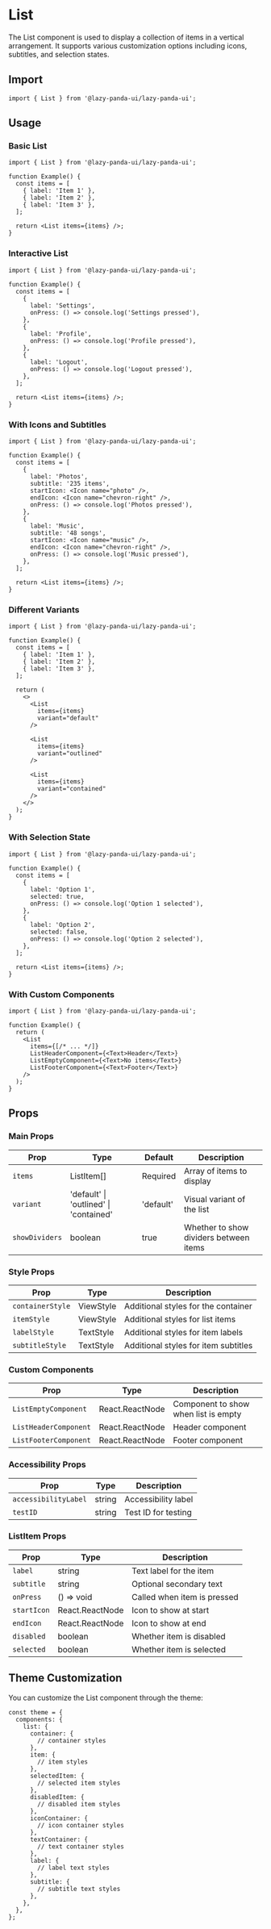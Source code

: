 # List

The List component is used to display a collection of items in a vertical arrangement. It supports various customization options including icons, subtitles, and selection states.

## Import

```tsx
import { List } from '@lazy-panda-ui/lazy-panda-ui';
```

## Usage

### Basic List

```tsx
import { List } from '@lazy-panda-ui/lazy-panda-ui';

function Example() {
  const items = [
    { label: 'Item 1' },
    { label: 'Item 2' },
    { label: 'Item 3' },
  ];

  return <List items={items} />;
}
```

### Interactive List

```tsx
import { List } from '@lazy-panda-ui/lazy-panda-ui';

function Example() {
  const items = [
    {
      label: 'Settings',
      onPress: () => console.log('Settings pressed'),
    },
    {
      label: 'Profile',
      onPress: () => console.log('Profile pressed'),
    },
    {
      label: 'Logout',
      onPress: () => console.log('Logout pressed'),
    },
  ];

  return <List items={items} />;
}
```

### With Icons and Subtitles

```tsx
import { List } from '@lazy-panda-ui/lazy-panda-ui';

function Example() {
  const items = [
    {
      label: 'Photos',
      subtitle: '235 items',
      startIcon: <Icon name="photo" />,
      endIcon: <Icon name="chevron-right" />,
      onPress: () => console.log('Photos pressed'),
    },
    {
      label: 'Music',
      subtitle: '48 songs',
      startIcon: <Icon name="music" />,
      endIcon: <Icon name="chevron-right" />,
      onPress: () => console.log('Music pressed'),
    },
  ];

  return <List items={items} />;
}
```

### Different Variants

```tsx
import { List } from '@lazy-panda-ui/lazy-panda-ui';

function Example() {
  const items = [
    { label: 'Item 1' },
    { label: 'Item 2' },
    { label: 'Item 3' },
  ];

  return (
    <>
      <List
        items={items}
        variant="default"
      />

      <List
        items={items}
        variant="outlined"
      />

      <List
        items={items}
        variant="contained"
      />
    </>
  );
}
```

### With Selection State

```tsx
import { List } from '@lazy-panda-ui/lazy-panda-ui';

function Example() {
  const items = [
    {
      label: 'Option 1',
      selected: true,
      onPress: () => console.log('Option 1 selected'),
    },
    {
      label: 'Option 2',
      selected: false,
      onPress: () => console.log('Option 2 selected'),
    },
  ];

  return <List items={items} />;
}
```

### With Custom Components

```tsx
import { List } from '@lazy-panda-ui/lazy-panda-ui';

function Example() {
  return (
    <List
      items={[/* ... */]}
      ListHeaderComponent={<Text>Header</Text>}
      ListEmptyComponent={<Text>No items</Text>}
      ListFooterComponent={<Text>Footer</Text>}
    />
  );
}
```

## Props

### Main Props

| Prop | Type | Default | Description |
|------|------|---------|-------------|
| `items` | ListItem[] | Required | Array of items to display |
| `variant` | 'default' \| 'outlined' \| 'contained' | 'default' | Visual variant of the list |
| `showDividers` | boolean | true | Whether to show dividers between items |

### Style Props

| Prop | Type | Description |
|------|------|-------------|
| `containerStyle` | ViewStyle | Additional styles for the container |
| `itemStyle` | ViewStyle | Additional styles for list items |
| `labelStyle` | TextStyle | Additional styles for item labels |
| `subtitleStyle` | TextStyle | Additional styles for item subtitles |

### Custom Components

| Prop | Type | Description |
|------|------|-------------|
| `ListEmptyComponent` | React.ReactNode | Component to show when list is empty |
| `ListHeaderComponent` | React.ReactNode | Header component |
| `ListFooterComponent` | React.ReactNode | Footer component |

### Accessibility Props

| Prop | Type | Description |
|------|------|-------------|
| `accessibilityLabel` | string | Accessibility label |
| `testID` | string | Test ID for testing |

### ListItem Props

| Prop | Type | Description |
|------|------|-------------|
| `label` | string | Text label for the item |
| `subtitle` | string | Optional secondary text |
| `onPress` | () => void | Called when item is pressed |
| `startIcon` | React.ReactNode | Icon to show at start |
| `endIcon` | React.ReactNode | Icon to show at end |
| `disabled` | boolean | Whether item is disabled |
| `selected` | boolean | Whether item is selected |

## Theme Customization

You can customize the List component through the theme:

```tsx
const theme = {
  components: {
    list: {
      container: {
        // container styles
      },
      item: {
        // item styles
      },
      selectedItem: {
        // selected item styles
      },
      disabledItem: {
        // disabled item styles
      },
      iconContainer: {
        // icon container styles
      },
      textContainer: {
        // text container styles
      },
      label: {
        // label text styles
      },
      subtitle: {
        // subtitle text styles
      },
    },
  },
};
```

